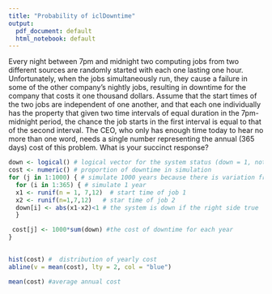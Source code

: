 ---
title: "Probability of iclDowntime"
output:
  pdf_document: default
  html_notebook: default
---

Every night between 7pm and midnight two computing jobs from two different sources are randomly started with each one lasting one hour. Unfortunately, when the jobs simultaneously run, they cause a failure in some of the other company’s nightly jobs, resulting in downtime for the company that costs it one thousand dollars. Assume that the start times of the two jobs are independent of one another, and that each one individually has the property that given two time intervals of equal duration in the 7pm-midnight period, the chance the job starts in the first interval is equal to that of the second interval. The CEO, who only has enough time today to hear no more than one word, needs a single number representing the annual (365 days) cost of this problem. What is your succinct response?

```{r}
down <- logical() # logical vector for the system status (down = 1, not down = 0)
cost <- numeric() # proportion of downtime in simulation
for (j in 1:1000) { # simulate 1000 years because there is variation from year to year
  for (i in 1:365) { # simulate 1 year
  x1 <- runif(n = 1, 7,12)  # start time of job 1
  x2 <- runif(n=1,7,12)   # star time of job 2
  down[i] <- abs(x1-x2)<1 # the system is down if the right side true
  }

 cost[j] <- 1000*sum(down) #the cost of downtime for each year
}
  

hist(cost) #  distribution of yearly cost
abline(v = mean(cost), lty = 2, col = "blue")

mean(cost) #average annual cost
```




